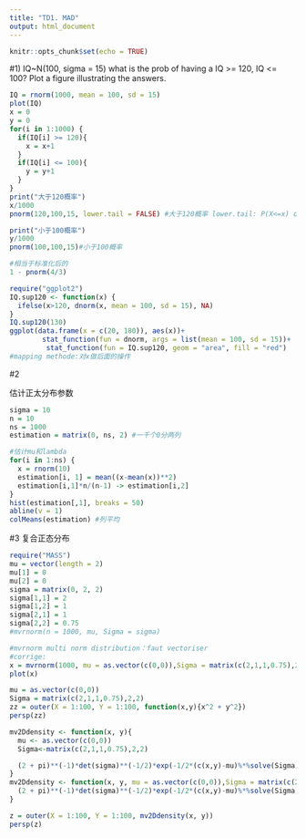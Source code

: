 ```yaml
---
title: "TD1. MAD"
output: html_document
---
```


```r
knitr::opts_chunk$set(echo = TRUE)
```
#1)
IQ~N(100, sigma = 15)
what is the prob of having a IQ >= 120, IQ <= 100?
Plot a figure illustrating the answers.

```r
IQ = rnorm(1000, mean = 100, sd = 15)
plot(IQ)
x = 0
y = 0
for(i in 1:1000) {
  if(IQ[i] >= 120){
    x = x+1
  }
  if(IQ[i] <= 100){
    y = y+1
  }
}
print("大于120概率")
x/1000
pnorm(120,100,15, lower.tail = FALSE) #大于120概率 lower.tail: P(X<=x) ou P(X>x)

print("小于100概率")
y/1000
pnorm(100,100,15)#小于100概率

#相当于标准化后的
1 - pnorm(4/3)
```

```r
require("ggplot2")
IQ.sup120 <- function(x) {
  ifelse(x>120, dnorm(x, mean = 100, sd = 15), NA)
}
IQ.sup120(130)
ggplot(data.frame(x = c(20, 180)), aes(x))+
        stat_function(fun = dnorm, args = list(mean = 100, sd = 15))+
         stat_function(fun = IQ.sup120, geom = "area", fill = "red")
#mapping methode:对x做后面的操作
```

#2

估计正太分布参数
```r
sigma = 10
n = 10
ns = 1000
estimation = matrix(0, ns, 2) #一千个0分两列

#估计mu和lambda
for(i in 1:ns) {
  x = rnorm(10)
  estimation[i, 1] = mean((x-mean(x))**2)
  estimation[i,1]*n/(n-1) -> estimation[i,2]
}
hist(estimation[,1], breaks = 50)
abline(v = 1)
colMeans(estimation) #列平均
```
#3
复合正态分布
```r
require("MASS")
mu = vector(length = 2)
mu[1] = 0
mu[2] = 0
sigma = matrix(0, 2, 2)
sigma[1,1] = 2
sigma[1,2] = 1
sigma[2,1] = 1
sigma[2,2] = 0.75
#mvrnorm(n = 1000, mu, Sigma = sigma)

#mvrnorm multi norm distribution：faut vectoriser
#corrige:
x = mvrnorm(1000, mu = as.vector(c(0,0)),Sigma = matrix(c(2,1,1,0.75),2,2))
plot(x)

```

```r
mu = as.vector(c(0,0))  
Sigma = matrix(c(2,1,1,0.75),2,2)
zz = outer(X = 1:100, Y = 1:100, function(x,y){x^2 + y^2})
persp(zz)
```

```r
mv2Ddensity <- function(x, y){
  mu <- as.vector(c(0,0))
  Sigma<-matrix(c(2,1,1,0.75),2,2)

  (2 + pi)**(-1)*det(sigma)**(-1/2)*exp(-1/2*(c(x,y)-mu)%*%solve(Sigma)%*%cbind(c(x,y)-mu))
}
mv2Ddensity <- function(x, y, mu = as.vector(c(0,0)),Sigma = matrix(c(2,1,1,0.75),2,2)){
  (2 + pi)**(-1)*det(sigma)**(-1/2)*exp(-1/2*(c(x,y)-mu)%*%solve(Sigma)%*%cbing(c(x,y)-mu))
}

z = outer(X = 1:100, Y = 1:100, mv2Ddensity(x, y))
persp(z)


```





















